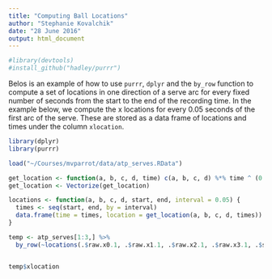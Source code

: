 ```yaml
---
title: "Computing Ball Locations"
author: "Stephanie Kovalchik"
date: "28 June 2016"
output: html_document
---
```


```r
#library(devtools)
#install_github("hadley/purrr")
```

Belos is an example of how to use `purrr`, `dplyr` and the `by_row` function to compute a set of locations in one direction of a serve arc for every fixed number of seconds from the start to the end of the recording time. In the example below, we compute the x locations for every 0.05 seconds of the first arc of the serve. These are stored as a data frame of locations and times under the column `xlocation`.

```r
library(dplyr)
library(purrr)

load("~/Courses/mvparrot/data/atp_serves.RData")

get_location <- function(a, b, c, d, time) c(a, b, c, d) %*% time ^ (0:3)
get_location <- Vectorize(get_location)

locations <- function(a, b, c, d, start, end, interval = 0.05) {
  times <- seq(start, end, by = interval)
  data.frame(time = times, location = get_location(a, b, c, d, times))
}

temp <- atp_serves[1:3,] %>%
  by_row(~locations(.$raw.x0.1, .$raw.x1.1, .$raw.x2.1, .$raw.x3.1, .$start.1, .$start.1 + .$duration.arc1), .to = "xlocation")


temp$xlocation
```